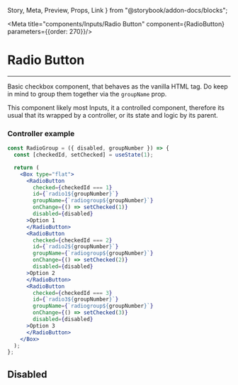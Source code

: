  Story,
  Meta,
  Preview,
  Props,
  Link
} from "@storybook/addon-docs/blocks";

<Meta title="components/Inputs/Radio Button" component={RadioButton} parameters={{order: 270}}/>

# Radio Button

<hr />

Basic checkbox component, that behaves as the vanilla HTML tag. Do keep in mind to group them together via the ```groupName``` prop.

<Preview>
  <Story name="Base">
    <RadioGroup groupNumber={1} />
  </Story>
</Preview>

This component likely most Inputs, it a controlled component, therefore its usual that its wrapped
by a controller, or its state and logic by its parent.

### Controller example

```jsx
const RadioGroup = ({ disabled, groupNumber }) => {
  const [checkedId, setChecked] = useState(1);

  return (
    <Box type="flat">
      <RadioButton
        checked={checkedId === 1}
        id={`radio1${groupNumber}`}
        groupName={`radiogroup${groupNumber}`}
        onChange={() => setChecked(1)}
        disabled={disabled}
      >Option 1
      </RadioButton>
      <RadioButton
        checked={checkedId === 2}
        id={`radio2${groupNumber}`}
        groupName={`radiogroup${groupNumber}`}
        onChange={() => setChecked(2)}
        disabled={disabled}
      >Option 2
      </RadioButton>
      <RadioButton
        checked={checkedId === 3}
        id={`radio3${groupNumber}`}
        groupName={`radiogroup${groupNumber}`}
        onChange={() => setChecked(3)}
        disabled={disabled}
      >Option 3
      </RadioButton>
    </Box>
  );
};
```

## Disabled

<Preview>
  <Story name="Disabled">
    <RadioGroup groupNumber={2} disabled />
  </Story>
</Preview>

<Props of={RadioButton} />
